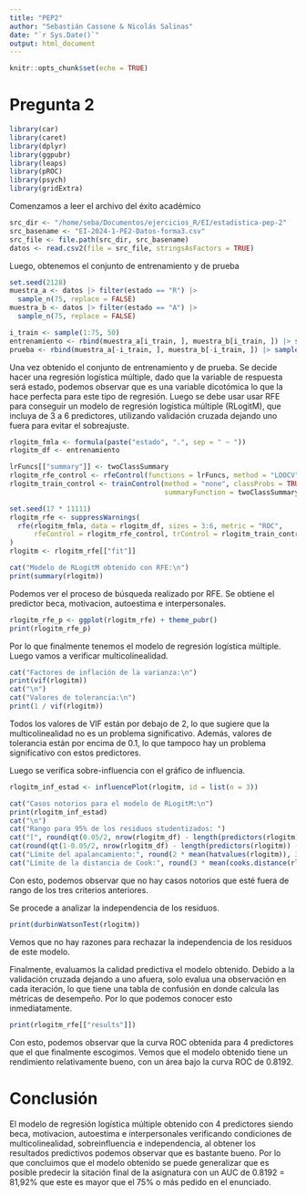 ```yaml
---
title: "PEP2"
author: "Sebastián Cassone & Nicolás Salinas"
date: "`r Sys.Date()`"
output: html_document
---
```


```r
knitr::opts_chunk$set(echo = TRUE)
```

# Pregunta 2
```r
library(car)
library(caret)
library(dplyr)
library(ggpubr)
library(leaps)
library(pROC)
library(psych)
library(gridExtra)
```


Comenzamos a leer el archivo del éxito académico
```r
src_dir <- "/home/seba/Documentos/ejercicios_R/EI/estadistica-pep-2"
src_basename <- "EI-2024-1-PE2-Datos-forma3.csv"
src_file <- file.path(src_dir, src_basename)
datos <- read.csv2(file = src_file, stringsAsFactors = TRUE)
```

Luego, obtenemos el conjunto de entrenamiento y de prueba

```r
set.seed(2128)
muestra_a <- datos |> filter(estado == "R") |>
  sample_n(75, replace = FALSE)
muestra_b <- datos |> filter(estado == "A") |>
  sample_n(75, replace = FALSE)

i_train <- sample(1:75, 50)
entrenamiento <- rbind(muestra_a[i_train, ], muestra_b[i_train, ]) |> sample_frac(1L)
prueba <- rbind(muestra_a[-i_train, ], muestra_b[-i_train, ]) |> sample_frac(1L)
```

Una vez obtenido el conjunto de entrenamiento y de prueba. Se decide hacer una regresión logística múltiple, dado que la variable de respuesta será estado, podemos observar que es una variable dicotómica lo que la hace perfecta para este tipo de regresión.
Luego se debe usar usar RFE para conseguir un modelo de regresión logística múltiple (RLogitM), que incluya de 3 a 6 predictores, utilizando validación cruzada dejando uno fuera para evitar el sobreajuste.

```r
rlogitm_fmla <- formula(paste("estado", ".", sep = " ~ "))
rlogitm_df <- entrenamiento

lrFuncs[["summary"]] <- twoClassSummary
rlogitm_rfe_control <- rfeControl(functions = lrFuncs, method = "LOOCV", saveDetails = TRUE, returnResamp = "all", verbose = FALSE)
rlogitm_train_control <- trainControl(method = "none", classProbs = TRUE,
                                      summaryFunction = twoClassSummary)

set.seed(17 * 11111)
rlogitm_rfe <- suppressWarnings(
  rfe(rlogitm_fmla, data = rlogitm_df, sizes = 3:6, metric = "ROC",
      rfeControl = rlogitm_rfe_control, trControl = rlogitm_train_control)
)
rlogitm <- rlogitm_rfe[["fit"]]

cat("Modelo de RLogitM obtenido con RFE:\n")
print(summary(rlogitm))
```

Podemos ver el proceso de búsqueda realizado por RFE. Se obtiene el predictor beca, motivacion, autoestima e interpersonales.

```r
rlogitm_rfe_p <- ggplot(rlogitm_rfe) + theme_pubr()
print(rlogitm_rfe_p)
```

Por lo que finalmente tenemos el modelo de regresión logística múltiple. Luego vamos a verificar multicolinealidad.

```r
cat("Factores de inflación de la varianza:\n")
print(vif(rlogitm))
cat("\n")
cat("Valores de tolerancia:\n")
print(1 / vif(rlogitm))
```

Todos los valores de VIF están por debajo de 2, lo que sugiere que la multicolinealidad no es un problema significativo. Además, valores de tolerancia están por encima de 0.1, lo que tampoco hay un problema significativo con estos predictores.

Luego se verifica sobre-influencia con el gráfico de influencia.

```r
rlogitm_inf_estad <- influencePlot(rlogitm, id = list(n = 3))

cat("Casos notorios para el modelo de RLogitM:\n")
print(rlogitm_inf_estad)
cat("\n")
cat("Rango para 95% de los residuos studentizados: ")
cat("[", round(qt(0.05/2, nrow(rlogitm_df) - length(predictors(rlogitm)) - 2), 3), ", ", sep = "")
cat(round(qt(1-0.05/2, nrow(rlogitm_df) - length(predictors(rlogitm)) - 2), 3), "]\n", sep = "")
cat("Límite del apalancamiento:", round(2 * mean(hatvalues(rlogitm)), 3), "\n")
cat("Límite de la distancia de Cook:", round(3 * mean(cooks.distance(rlogitm)), 3), "\n")
```
Con esto, podemos observar que no hay casos notorios que esté fuera de rango de los tres criterios anteriores.

Se procede a analizar la independencia de los residuos.

```r
print(durbinWatsonTest(rlogitm))
```
Vemos que no hay razones para rechazar la independencia de los residuos de este modelo.

Finalmente, evaluamos la calidad predictiva el modelo obtenido. Debido a la validación cruzada dejando a uno afuera, solo evalua una observación en cada iteración, lo que tiene una tabla de confusión en donde calcula las métricas de desempeño. Por lo que podemos conocer esto inmediatamente.

```r
print(rlogitm_rfe[["results"]])
```
Con esto, podemos observar que la curva ROC obtenida para 4 predictores que el que finalmente escogimos. Vemos que el modelo obtenido tiene un rendimiento relativamente bueno, con un área bajo la curva ROC de 0.8192.

# Conclusión 
El modelo de regresión logística múltiple obtenido con 4 predictores siendo beca, motivacion, autoestima e interpersonales verificando condiciones de multicolinealidad, sobreinfluencia e independencia, al obtener los resultados predictivos podemos observar que es bastante bueno. Por lo que concluimos que el modelo obtenido se puede generalizar que es posible predecir la sitación final de la asignatura con un AUC de 0.8192 = 81,92% que este es mayor que el 75% o más pedido en el enunciado.
